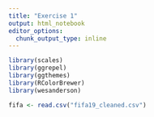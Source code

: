 ```yaml
---
title: "Exercise 1"
output: html_notebook
editor_options: 
  chunk_output_type: inline
---
```


```r
library(scales)
library(ggrepel)
library(ggthemes)
library(RColorBrewer)
library(wesanderson)
```

```r
fifa <- read.csv("fifa19_cleaned.csv")
```

